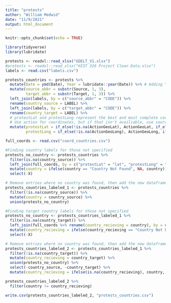 ```yaml
---
title: "protests"
author: "William Medwid"
date: "11/9/2021"
output: html_document
---
```


```r
knitr::opts_chunk$set(echo = TRUE)
```


```r
library(tidyverse)
library(lubridate)
```

```r
protests <- readxl::read_xlsx("GDELT_V1.xlsx")
#protests <- readxl::read_xlsx("HIST 326 Project Clean Data.xlsx")
labels <- read.csv("labels.csv")
```

```r
protests_countries <- protests %>% 
  mutate(Date = ymd(Date), Year = lubridate::year(Date)) %>% # Adding Year Column
  mutate(source_abbr = substr(Source, 1, 3),
         target_abbr = substr(Target, 1, 3)) %>% 
  left_join(labels, by = c("source_abbr" = "CODE")) %>% 
  rename(country_source = LABEL) %>% 
  left_join(labels, by = c("target_abbr" = "CODE")) %>% 
  rename(country_target = LABEL) %>% 
  # protestLat and protestLong represent the best and most complete coordinate for an event.
  # Use action for coordinates, but if that isn't availiable, use source, then target coordinates.
  mutate(protestLat = if_else(!is.na(ActionGeoLat), ActionGeoLat, if_else(!is.na(SourceGeoLat), SourceGeoLat, TargetGeoLat)),
         protestLong = if_else(!is.na(ActionGeoLong), ActionGeoLong, if_else(!is.na(SourceGeoLong), SourceGeoLong, TargetGeoLong)))
```


```r
full_coords <- read.csv("coord_countries.csv")

#Finding country labels for those not specified
protests_no_country <- protests_countries %>% 
  filter(is.na(country_source)) %>% 
  left_join(full_coords, by = c("protestLat" = "lat", "protestLong" = "long")) %>% 
  mutate(country = ifelse(country == "Country Not Found", NA, country)) %>% 
  select(-X)

# Remove entries where no country was found, then add the new dataframe with our best attempt at labeling them
protests_countries_labeled_1 <- protests_countries %>% 
  filter(!is.na(country_source)) %>% 
  mutate(country = country_source) %>% 
  union(protests_no_country)
```

```r
#Finding target country labels for those not specified
protests_no_country <- protests_countries_labeled_1 %>% 
  filter(is.na(country_target)) %>% 
  left_join(full_coords %>% rename(country_recieving = country), by = c("TargetGeoLat" = "lat", "TargetGeoLong" = "long")) %>% 
  mutate(country_recieving = ifelse(country_recieving == "Country Not Found", NA, country_recieving)) %>% 
  select(-X)

# Remove entries where no country was found, then add the new dataframe with our best attempt at labeling them
protests_countries_labeled_2 <- protests_countries_labeled_1 %>% 
  filter(!is.na(country_target)) %>% 
  mutate(country_recieving = country_target) %>% 
  union(protests_no_country) %>% 
  select(-country_source, -country_target) %>% 
  mutate(country_recieving = ifelse(is.na(country_recieving), country, country_recieving)) #If no target is found, label source country as target
```


```r
protests_countries_labeled_2 %>% 
  filter(country != country_recieving)
```


```r
write.csv(protests_countries_labeled_2, "protests_countries.csv")
```
